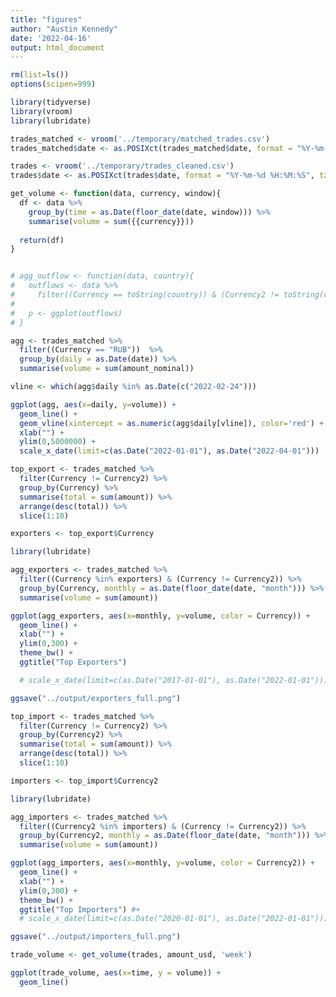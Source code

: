```yaml
---
title: "figures"
author: "Austin Kennedy"
date: '2022-04-16'
output: html_document
---
```



```r
rm(list=ls())
options(scipen=999)
```


```r
library(tidyverse)
library(vroom)
library(lubridate)
```

```r
trades_matched <- vroom('../temporary/matched_trades.csv')
trades_matched$date <- as.POSIXct(trades_matched$date, format = "%Y-%m-%d %H:%M:%S", tz = "UTC")
```

```r
trades <- vroom('../temporary/trades_cleaned.csv')
trades$date <- as.POSIXct(trades$date, format = "%Y-%m-%d %H:%M:%S", tz = "UTC")
```


```r

get_volume <- function(data, currency, window){
  df <- data %>%
    group_by(time = as.Date(floor_date(date, window))) %>%
    summarise(volume = sum({{currency}}))
  
  return(df)
}


# agg_outflow <- function(data, country){
#   outflows <- data %>%
#     filter((Currency == toString(country)) & (Currency2 != toString(country)))
#   
#   p <- ggplot(outflows)
# }

```



```r
agg <- trades_matched %>%
  filter((Currency == "RUB"))  %>%
  group_by(daily = as.Date(date)) %>%
  summarise(volume = sum(amount_nominal))

vline <- which(agg$daily %in% as.Date(c("2022-02-24")))

ggplot(agg, aes(x=daily, y=volume)) +
  geom_line() +
  geom_vline(xintercept = as.numeric(agg$daily[vline]), color='red') +
  xlab("") +
  ylim(0,5000000) +
  scale_x_date(limit=c(as.Date("2022-01-01"), as.Date("2022-04-01")))
```

```r
top_export <- trades_matched %>%
  filter(Currency != Currency2) %>%
  group_by(Currency) %>%
  summarise(total = sum(amount)) %>%
  arrange(desc(total)) %>%
  slice(1:10)

exporters <- top_export$Currency

library(lubridate)

agg_exporters <- trades_matched %>%
  filter((Currency %in% exporters) & (Currency != Currency2)) %>%
  group_by(Currency, monthly = as.Date(floor_date(date, "month"))) %>%
  summarise(volume = sum(amount))

ggplot(agg_exporters, aes(x=monthly, y=volume, color = Currency)) +
  geom_line() +
  xlab("") +
  ylim(0,300) +
  theme_bw() +
  ggtitle("Top Exporters")

  # scale_x_date(limit=c(as.Date("2017-01-01"), as.Date("2022-01-01")))

ggsave("../output/exporters_full.png")

```

```r
top_import <- trades_matched %>%
  filter(Currency != Currency2) %>%
  group_by(Currency2) %>%
  summarise(total = sum(amount)) %>%
  arrange(desc(total)) %>%
  slice(1:10)

importers <- top_import$Currency2

library(lubridate)

agg_importers <- trades_matched %>%
  filter((Currency2 %in% importers) & (Currency != Currency2)) %>%
  group_by(Currency2, monthly = as.Date(floor_date(date, "month"))) %>%
  summarise(volume = sum(amount))

ggplot(agg_importers, aes(x=monthly, y=volume, color = Currency2)) +
  geom_line() +
  xlab("") +
  ylim(0,300) +
  theme_bw() +
  ggtitle("Top Importers") #+
  # scale_x_date(limit=c(as.Date("2020-01-01"), as.Date("2022-01-01")))

ggsave("../output/importers_full.png")
```

```r
trade_volume <- get_volume(trades, amount_usd, 'week')

ggplot(trade_volume, aes(x=time, y = volume)) +
  geom_line()

```




